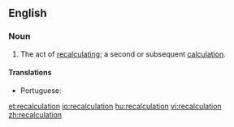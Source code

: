 ==English==
===Noun===
{{en-noun}}
# The act of [[recalculate|recalculating]]; a second or subsequent [[calculation]].

====Translations====
{{trans-top|act of recalculating}}
* Portuguese: {{t|pt|recálculo|m}}
{{trans-mid}}
{{trans-bottom}}

[[et:recalculation]]
[[io:recalculation]]
[[hu:recalculation]]
[[vi:recalculation]]
[[zh:recalculation]]